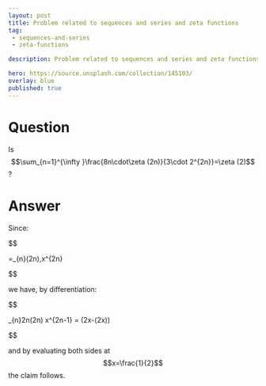 ---
layout: post
title: Problem related to sequences and series and zeta functions
tag:
 - sequences-and-series
 - zeta-functions

description: Problem related to sequences and series and zeta functions

hero: https://source.unsplash.com/collection/145103/
overlay: blue 
published: true
---

# Question 

Is $$\sum_{n=1}^{\infty }\frac{8n\cdot\zeta (2n)}{3\cdot 2^{2n}}=\zeta (2)$$?

<!--break-->



# Answer 


Since:


$$

 \frac{1-\pi x\cot(\pi x)}{2}=\sum_{n\geq 1}\zeta(2n)\,x^{2n} \tag{1}

$$


we have, by differentiation:


$$

 \sum_{n\geq 1}2n\zeta(2n) x^{2n-1} = \frac{\pi}{4\sin^2(\pi x)}\left(2\pi x-\sin(2\pi x)\right) \tag{2}

$$


and by evaluating both sides at $$x=\frac{1}{2}$$ the claim follows.

